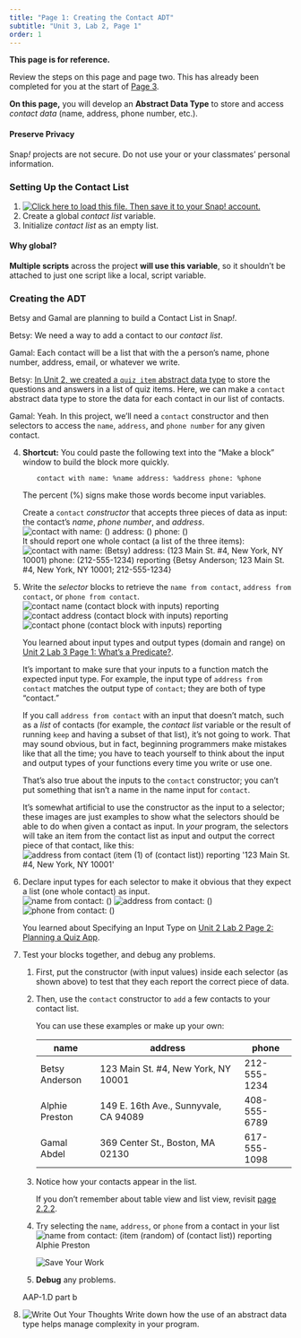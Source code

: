```yaml
---
title: "Page 1: Creating the Contact ADT"
subtitle: "Unit 3, Lab 2, Page 1"
order: 1
---
```


::: learn

**This page is for reference.**

Review the steps on this page and page two. This has already been completed for you at the start of [Page 3](/unit-3/lab-2/3-modifying-adt.qmd).

**On this page,** you will develop an **Abstract
Data Type** to store and access <em>contact data</em> (name,
address, phone number, etc.).
:::

::: takeNote
<h4>**Preserve Privacy**</h4>

Snap<em>!</em> projects are not secure. Do not use your or your
classmates' personal information.
:::

<h3>Setting Up the Contact List</h3>

::: {#first .forYouToDo}
<ol>

<li><a class="run" href="/prog/3-lists/U3L2-ContactList.xml"><img src="/img/icons/load-save.png" title="Click here to load this file. Then save it to your Snap! account." alt="Click here to load this file. Then save it to your Snap! account." class="inline"/></a></li>

<li>Create a global <var>contact list</var> variable.</li>

<li>Initialize <var>contact list</var> as an empty list.</li>

</ol>
:::

::: takeNote
<h4>**Why global?**</h4>

**Multiple scripts** across the project **will use
this variable**, so it shouldn't be attached to just one script
like a local, script variable.
:::

<h3>Creating the ADT</h3>

::: dialogue
::: stagedir
Betsy and Gamal are planning to build a Contact List in Snap<em>!</em>.
:::

<div>

Betsy: We need a way to add a contact to our <var>contact list</var>.

</div>

<div>

Gamal: Each contact will be a list that with the a person's name, phone
number, address, email, or whatever we write.

</div>

<div>

Betsy:
<a href="/unit-2/lab-2/2-quizzes.html" title="In Unit 2, we created a quiz item abstract data type">In
Unit 2, we created a `quiz item` abstract data type</a> to
store the questions and answers in a list of quiz items. Here, we can
make a `contact` abstract data type to store the data for
each contact in our list of contacts.

</div>

<div>

Gamal: Yeah. In this project, we'll need a `contact`
constructor and then selectors to access the `name`,
`address`, and `phone number` for any given
contact.

</div>
:::

::: forYouToDo
<ol start="4">

<li>

:::: sidenoteBig
**Shortcut:** You could paste the following text into the
"Make a block" window to build the block more quickly.

<p style="margin-left:25px;">`contact with name: %name address: %address phone: %phone`</p>

The percent (%) signs make those words become input variables.
::::

Create a `contact` <em>constructor</em> that accepts three
pieces of data as input: the contact's <var>name</var>, <var>phone
number</var>, and <var>address</var>. <br />
<img src="/img/3-lists/contact-constructor-untyped.png" title="contact with name: () address: () phone: ()" alt="contact with name: () address: () phone: ()" class="ms-4"/><br />
It should report one whole contact (a list of the three items):<br />
<img src="/img/3-lists/contact-constructor-reporting.png" title="contact with name: (Betsy Anderson) address: (123 Main St. #4, New York, NY 10001) phone: (212-555-1234) reporting {Betsy Anderson; 123 Main St. #4, New York, NY 10001; 212-555-1234}" alt="contact with name: (Betsy) address: (123 Main St. #4, New York, NY 10001) phone: (212-555-1234) reporting {Betsy Anderson; 123 Main St. #4, New York, NY 10001; 212-555-1234}" class="ms-4"/><br />

</li>

<li>

Write the <em>selector</em> blocks to retrieve the `name from
contact`, `address from contact`, or `phone from
contact`.
<img src="/img/3-lists/contact-constructor-in-name-selector.png" title="contact name (contact block with inputs) reporting " alt="contact name (contact block with inputs) reporting " class="ms-4"/><br />
<img src="/img/3-lists/contact-constructor-in-address-selector.png" title="contact address (contact block with inputs) reporting " alt="contact address (contact block with inputs) reporting " class="ms-4"/><br />
<img src="/img/3-lists/contact-constructor-in-phone-selector.png" title="contact phone (contact block with inputs) reporting " alt="contact phone (contact block with inputs) reporting " class="ms-4"/>

::: takeNote
::: sidenote
You learned about input types and output types (domain and range) on
<a href="/unit-2/lab-3/1-what-is-predicate.html" title="Unit 2 Lab 3 Page 1: What's a Predicate?">Unit
2 Lab 3 Page 1: What's a Predicate?</a>.
:::

It's important to make sure that your inputs to a function match the
expected input type. For example, the input type of `address from
contact` matches the output type of `contact`; they are
both of type "contact."

If you call `address from contact` with an input that
doesn't match, such as a <em>list</em> of contacts (for example, the
<var>contact list</var> variable or the result of running
`keep` and having a subset of that list), it's not going to
work. That may sound obvious, but in fact, beginning programmers make
mistakes like that all the time; you have to teach yourself to think
about the input and output types of your functions every time you write
or use one.

That's also true about the inputs to the `contact`
constructor; you can't put something that isn't a name in the name input
for `contact`.
:::

::: endnote
It's somewhat artificial to use the constructor as the input to a
selector; these images are just examples to show what the selectors
should be able to do when given a contact as input. In <em>your</em>
program, the selectors will take an item from the contact list as input
and output the correct piece of that contact, like this:<br />
<img src="/img/3-lists/address-from-contact-item-1-of-contact-list-reporting.png" title="address from contact (item (1) of (contact list)) reporting &apos;123 Main St. #4, New York, NY 10001&apos;" alt="address from contact (item (1) of (contact list)) reporting &apos;123 Main St. #4, New York, NY 10001&apos;" class="ms-4"/>
:::

</li>

<li>

Declare input types for each selector to make it obvious that they
expect a list (one whole contact) as input.<br />
<img src="/img/3-lists/name-selector.png" title="name from contact: ()" alt="name from contact: ()" class="ms-4"/>
<img src="/img/3-lists/address-selector.png" title="address from contact: ()" alt="address from contact: ()" class="ms-4"/>
<img src="/img/3-lists/phone-selector.png" title="phone from contact: ()" alt="phone from contact: ()" class="ms-4"/>

::: endnote
You learned about Specifying an Input Type on
<a href="/unit-2/lab-2/2-quizzes.html" title="Unit 2 Lab 2 Page 2: Planning a Quiz App">Unit
2 Lab 2 Page 2: Planning a Quiz App</a>.
:::

</li>

<li>

Test your blocks together, and debug any problems.

<ol>

<li>First, put the constructor (with input values) inside each selector
(as shown above) to test that they each report the correct piece of
data.</li>

<li>

Then, use the `contact` constructor to `add` a few
contacts to your contact list.

::: endnote
You can use these examples or make up your own:

| name           | address                               | phone        |
|----------------|---------------------------------------|--------------|
| Betsy Anderson | 123 Main St. #4, New York, NY 10001   | 212-555-1234 |
| Alphie Preston | 149 E. 16th Ave., Sunnyvale, CA 94089 | 408-555-6789 |
| Gamal Abdel    | 369 Center St., Boston, MA 02130      | 617-555-1098 |

:::

</li>

<li>Notice how your contacts appear in the list.</li>

::: endnote
If you don't remember about table view and list view, revisit
<a href="/unit-2/lab-2/2-quizzes.html#two-views">page
2.2.2</a>.
:::

<li>Try selecting the `name`, `address`, or
`phone` from a contact in your list<br />
<img src="/img/3-lists/name-from-contact-random-reporting.png" title="name from contact: (item (random) of (contact list)) reporting Alphie Preston" alt="name from contact: (item (random) of (contact list)) reporting Alphie Preston" class="ms-4"/></li>

<img src="/img/icons/save-mini.png" title="Save Your Work" alt="Save Your Work" class="float-end"/>

<li>**Debug** any problems.</li>

</ol>

</li>

::: ap-standard
AAP-1.D part b
:::

<li><img src="/img/icons/write-out-thoughts.png" title="Write Out Your Thoughts" alt="Write Out Your Thoughts" class="inline"/>
Write down how the use of an abstract data type helps manage complexity
in your program.</li>

</ol>
:::
